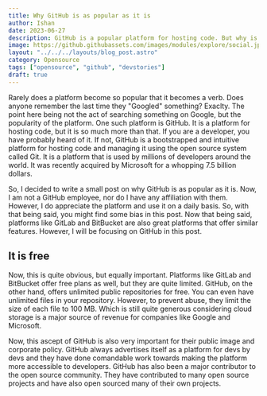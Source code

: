 ```yaml
---
title: Why GitHub is as popular as it is
author: Ishan
date: 2023-06-27
description: GitHub is a popular platform for hosting code. But why is it so popular? What makes it so good?
image: https://github.githubassets.com/images/modules/explore/social.jpg
layout: "../../../layouts/blog_post.astro"
category: Opensource
tags: ["opensource", "github", "devstories"]
draft: true
---
```


Rarely does a platform become so popular that it becomes a verb.
Does anyone remember the last time they "Googled" something?
Exaclty. The point here being not the act of searching something on Google, but the popularity of the platform.
One such platform is GitHub. It is a platform for hosting code, but it is so much more than that.
If you are a developer, you have probably heard of it.
If not, GitHub is a bootstrapped and intuitive platform for hosting code and managing it using the open source system called Git.
It is a platform that is used by millions of developers around the world.
It was recently acquired by Microsoft for a whopping 7.5 billion dollars.

So, I decided to write a small post on why GitHub is as popular as it is.
Now, I am not a GitHub employee, nor do I have any affiliation with them.
However, I do appreciate the platform and use it on a daily basis.
So, with that being said, you might find some bias in this post.
Now that being said, platforms like GitLab and BitBucket are also great platforms that offer similar features.
However, I will be focusing on GitHub in this post.

## It is free

Now, this is quite obvious, but equally important.
Platforms like GitLab and BitBucket offer free plans as well, but they are quite limited.
GitHub, on the other hand, offers unlimited public repositories for free.
You can even have unlimited files in your repository. However, to prevent abuse, they limit the size of each file to 100 MB.
Which is still quite generous considering cloud storage is a major source of revenue for companies like Google and Microsoft.

Now, this ascept of GitHub is also very important for their public image and corporate policy.
GitHub always advertises itself as a platform for devs by devs and they have done comandable work 
towards making the platform more accessible to developers.
GitHub has also been a major contributor to the open source community.
They have contributed to many open source projects and have also open sourced many of their own projects.
